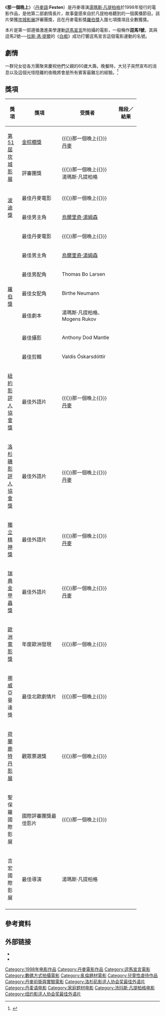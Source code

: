 {{noteTA
|G1=Show
|G2=Movie
|T=zh-cn:家宴; zh-tw:那一個晚上; zh-hk:家變;
}}
{{Infobox_Film |
  name           = 那一個晚上 |
  original_name  =  Festen |
  image          = |
  starring       = [[烏爾里奇·湯姆森|烏爾里奇·湯姆森]]<br />Henning Moritzen<br />Thomas Bo Larsen <br />Paprika Steen<br />Birthe Neumann|
  director       = [[湯瑪斯·凡提柏格|湯瑪斯·凡提柏格]] |
  writer         = [[湯瑪斯·凡提柏格|湯瑪斯·凡提柏格]]<br />Mogens Rukov |
  producer       = |
  distributor    = Scanbox Danmark |
  music          = |
  released       = {{flagicon|France}} 1998年5月 ([[坎城影展|坎城影展]]首映)<br>{{flagicon|Denmark}} 1998年6月19日|
  runtime        = 105分鐘|
  country        = {{DEN}}|
  language       = [[丹麥語|丹麥語]]|
  budget         = $1,300,000|
  awards         = |
  imdb_id        =  |
}}

《'''那一個晚上'''》（[[丹麥語|丹麥語]]:'''Festen'''）是丹麥導演[[湯瑪斯·凡提柏格|湯瑪斯·凡提柏格]]於1998年發行的電影作品，是他第二部劇情長片，故事靈感來自於凡提柏格聽到的一個廣播節目。該片榮獲[[坎城影展|坎城影展]]評審團獎，且在丹麥電影獎[[羅伯獎|羅伯獎]]入圍七項獎項且全數獲獎。

本片是第一部遵循激進美學運動[[道格瑪95|逗馬宣言]]所拍攝的電影，一般稱作'''逗馬1號'''，其與逗馬2號──[[拉斯·馮·提爾|拉斯·馮·提爾]]的《[[白痴_(電影)|白痴]]》成功打響逗馬宣言這個電影運動的名號。

== 劇情 ==
一群兒女從各方團聚來慶祝他們父親的60歲大壽。晚餐時，大兒子突然宣布的消息以及這個光怪陸離的夜晚將會是所有賓客最難忘的經驗。<ref>{{Cite web |url=http://d5f6h.pixnet.net/blog/post/62935825 |title=那一個晚上(Festen)---------詭異諷刺的壽宴 |access-date=2013-11-12 |archive-date=2016-03-04 |archive-url=https://web.archive.org/web/20160304223354/http://d5f6h.pixnet.net/blog/post/62935825 |dead-url=no }}</ref>

== 獎項 ==
{| class="wikitable" width="85%"
|-align=center
! width="10%"|獎項
! width="28%"|獎項
! width=<!保留調整空間"25%">|受獎者
! width="15%"|階段／結果
|- align=center
| rowspan="2"|[[坎城影展|第51屆坎城影展]]
| [[金棕櫚獎|金棕櫚獎]]
| {{《}}那一個晚上{{》}}<br>[[丹麥|丹麥]]
| {{nom}}
|- align=center
| 評審團獎
| {{《}}那一個晚上{{》}}<br>湯瑪斯·凡提柏格
| {{won}}
|- align=center
| rowspan="2"|[[波迪獎|波迪獎]]
| 最佳丹麥電影
| {{《}}那一個晚上{{》}}
| {{won}}
|- align=center
| 最佳男主角
| [[烏爾里奇·湯姆森|烏爾里奇·湯姆森]]
| {{won}}
|- align=center
| rowspan="7"|[[羅伯獎|羅伯獎]]
| 最佳丹麥電影
| {{《}}那一個晚上{{》}}
| {{won}}
|- align=center
| 最佳男主角
| [[烏爾里奇·湯姆森|烏爾里奇·湯姆森]]
| {{won}}
|- align=center
| 最佳男配角
| Thomas Bo Larsen
| {{won}}
|- align=center
| 最佳女配角
| Birthe Neumann
| {{won}}
|- align=center
| 最佳劇本
| 湯瑪斯·凡提柏格、Mogens Rukov
| {{won}}
|- align=center
| 最佳攝影
| Anthony Dod Mantle
| {{won}}
|- align=center
| 最佳剪輯
| Valdís Óskarsdóttir
| {{won}}
|- align=center
| rowspan="1"|[[紐約影評人協會|紐約影評人協會獎]]
| 最佳外語片
| {{《}}那一個晚上{{》}}<br>[[丹麥|丹麥]]
| {{won}}
|- align=center
| rowspan="1"|[[洛杉磯影評人協會|洛杉磯影評人協會獎]]
| 最佳外語片
| {{《}}那一個晚上{{》}}<br>[[丹麥|丹麥]]
| {{won}}
|- align=center
| rowspan="1"|[[獨立精神獎|獨立精神獎]]
| 最佳外語片
| {{《}}那一個晚上{{》}}<br>[[丹麥|丹麥]]
| {{won}}
|- align=center
| rowspan="1"|[[瑞典|瑞典]][[金甲蟲獎|金甲蟲獎]]
| 最佳外語片
| {{《}}那一個晚上{{》}}<br>[[丹麥|丹麥]]
| {{won}}
|- align=center
| rowspan="1"|[[歐洲電影獎|歐洲電影獎]]
| 年度歐洲發現
| {{《}}那一個晚上{{》}}
| {{won}}
|- align=center
| rowspan="1"|[[挪威|挪威]]亞曼達獎
| 最佳北歐劇情片
| {{《}}那一個晚上{{》}}
| {{won}}
|- align=center
| rowspan="1"|[[荷蘭|荷蘭]][[鹿特丹影展|鹿特丹影展]]
| 觀眾票選獎
| {{《}}那一個晚上{{》}}
| {{won}}
|- align=center
| rowspan="1"|聖保羅國際影展
| 國際評審團獎最佳影片
| {{《}}那一個晚上{{》}}
| {{won}}
|- align=center
| rowspan="1"|吉宏國際影展
| 最佳導演
| 湯瑪斯·凡提柏格
| {{won}}
|- align=center
|}

== 參考資料 ==
{{reflist}}

==外部链接==
* {{IMDb title|id=0154420}}
* {{Rotten Tomatoes|1094723-celebration}}
{{独立精神奖最佳国际影片}}
{{坎城影展評審團獎}}
{{Authority control}}
[[Category:1998年电影作品|Category:1998年电影作品]]
[[Category:丹麥電影作品|Category:丹麥電影作品]]
[[Category:逗馬宣言電影|Category:逗馬宣言電影]]
[[Category:數碼方式拍攝電影|Category:數碼方式拍攝電影]]
[[Category:亂倫題材電影|Category:亂倫題材電影]]
[[Category:兒童性虐待作品|Category:兒童性虐待作品]]
[[Category:丹麥前衛與實驗電影|Category:丹麥前衛與實驗電影]]
[[Category:洛杉矶影评人协会奖最佳外语片|Category:洛杉矶影评人协会奖最佳外语片]]
[[Category:丹麦语电影|Category:丹麦语电影]]
[[Category:家庭题材电影|Category:家庭题材电影]]
[[Category:汤玛斯·凡提柏格电影|Category:汤玛斯·凡提柏格电影]]
[[Category:纽约影评人协会奖最佳外语片|Category:纽约影评人协会奖最佳外语片]]